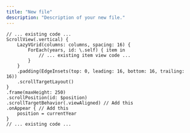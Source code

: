 ```yaml
---
title: "New file"
description: "Description of your new file."
---
```


```
// ... existing code ...
ScrollView(.vertical) {
    LazyVGrid(columns: columns, spacing: 16) {
        ForEach(years, id: \.self) { item in
            // ... existing item view code ...
        }
    }
    .padding(EdgeInsets(top: 0, leading: 16, bottom: 16, trailing: 16))
    .scrollTargetLayout()
}
.frame(maxHeight: 250)
.scrollPosition(id: $position)
.scrollTargetBehavior(.viewAligned) // Add this
.onAppear { // Add this
    position = currentYear
}
// ... existing code ...
```
